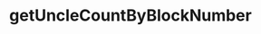 ---
title: 'getUncleCountByBlockNumber'
openapi: 'openapi-getUncleCountByBlockNumber POST /'
description: 'Returns the uncle count for a given block number.'
---